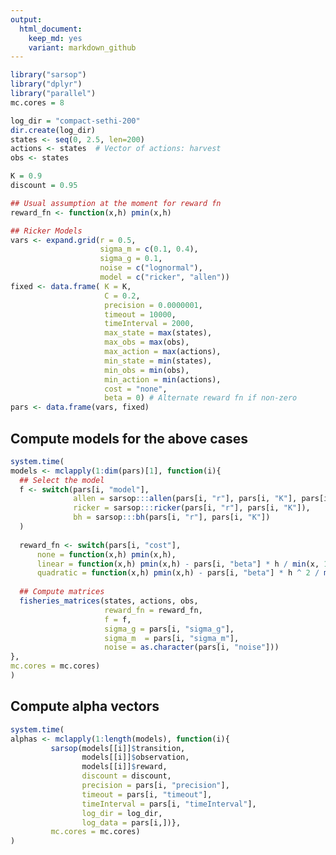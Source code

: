 ```yaml
---
output:
  html_document: 
    keep_md: yes
    variant: markdown_github
---  
```


```r
library("sarsop")
library("dplyr")
library("parallel")
mc.cores = 8

log_dir = "compact-sethi-200"
dir.create(log_dir)
states <- seq(0, 2.5, len=200)
actions <- states  # Vector of actions: harvest
obs <- states

K = 0.9
discount = 0.95

## Usual assumption at the moment for reward fn
reward_fn <- function(x,h) pmin(x,h)

```



```r

## Ricker Models
vars <- expand.grid(r = 0.5, 
                    sigma_m = c(0.1, 0.4), 
                    sigma_g = 0.1, 
                    noise = c("lognormal"), 
                    model = c("ricker", "allen"))
fixed <- data.frame( K = K,
                     C = 0.2,
                     precision = 0.0000001,
                     timeout = 10000,
                     timeInterval = 2000,
                     max_state = max(states), 
                     max_obs = max(obs), 
                     max_action = max(actions), 
                     min_state = min(states), 
                     min_obs = min(obs), 
                     min_action = min(actions),
                     cost = "none", 
                     beta = 0) # Alternate reward fn if non-zero
pars <- data.frame(vars, fixed)
```

## Compute models for the above cases

```r
system.time(
models <- mclapply(1:dim(pars)[1], function(i){
  ## Select the model
  f <- switch(pars[i, "model"], 
              allen = sarsop:::allen(pars[i, "r"], pars[i, "K"], pars[i, "C"]),
              ricker = sarsop:::ricker(pars[i, "r"], pars[i, "K"]),
              bh = sarsop:::bh(pars[i, "r"], pars[i, "K"])
  )
  
  reward_fn <- switch(pars[i, "cost"],
      none = function(x,h) pmin(x,h),
      linear = function(x,h) pmin(x,h) - pars[i, "beta"] * h / min(x, 1e-12),
      quadratic = function(x,h) pmin(x,h) - pars[i, "beta"] * h ^ 2 / min(x, 1e-12))
  
  ## Compute matrices
  fisheries_matrices(states, actions, obs, 
                     reward_fn = reward_fn, 
                     f = f, 
                     sigma_g = pars[i, "sigma_g"], 
                     sigma_m  = pars[i, "sigma_m"],
                     noise = as.character(pars[i, "noise"]))
},
mc.cores = mc.cores)
)
```

## Compute alpha vectors

```r
system.time(
alphas <- mclapply(1:length(models), function(i){
         sarsop(models[[i]]$transition,
                models[[i]]$observation,
                models[[i]]$reward,
                discount = discount,
                precision = pars[i, "precision"],
                timeout = pars[i, "timeout"],
                timeInterval = pars[i, "timeInterval"],
                log_dir = log_dir,
                log_data = pars[i,])},
         mc.cores = mc.cores)
)
```
